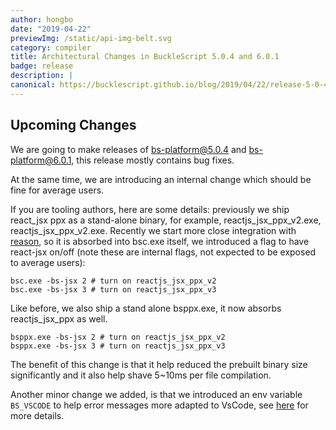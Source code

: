 ```yaml
---
author: hongbo
date: "2019-04-22" 
previewImg: /static/api-img-belt.svg
category: compiler
title: Architectural Changes in BuckleScript 5.0.4 and 6.0.1
badge: release
description: |
canonical: https://bucklescript.github.io/blog/2019/04/22/release-5-0-4
---
```


## Upcoming Changes

We are going to make releases of bs-platform@5.0.4 and bs-platform@6.0.1, this
release mostly contains bug fixes.

At the same time, we are introducing an internal change which should be fine
for average users. 

If you are tooling authors, here are some details: previously we ship react_jsx
ppx as a stand-alone binary, for example, reactjs_jsx_ppx_v2.exe,
reactjs_jsx_ppx_v2.exe. Recently we start more close integration with
[reason](https://reasonml.github.io), so it is absorbed into bsc.exe itself, we
introduced a flag to have react-jsx on/off (note these are internal flags, not
expected to be exposed to average users):

```
bsc.exe -bs-jsx 2 # turn on reactjs_jsx_ppx_v2
bsc.exe -bs-jsx 3 # turn on reactjs_jsx_ppx_v3
```

Like before, we also ship a stand alone bsppx.exe, it now absorbs
reactjs_jsx_ppx as well.


```
bsppx.exe -bs-jsx 2 # turn on reactjs_jsx_ppx_v2
bsppx.exe -bs-jsx 3 # turn on reactjs_jsx_ppx_v3
```

The benefit of this change is that it help reduced the prebuilt binary size
significantly and it also help shave 5~10ms per file compilation.

Another minor change we added, is that we introduced an env variable
`BS_VSCODE` to help error messages more adapted to VsCode, see
[here](https://bucklescript.github.io/docs/en/build-configuration#bs-vscode-error-output-adapted-for-vscode)
for more details.
